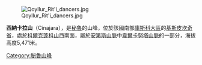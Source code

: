 [[Image:Qoyllur_Rit'i_dancers.jpg|right]]

{{Coord|13|31|42|S|71|14|1|W|display=title}}

'''西納卡拉山'''（Cinajara），是[[秘魯|秘魯]]的山峰，位於該國南部[[庫斯科大區|庫斯科大區]]的[[基斯皮坎奇省|基斯皮坎奇省]]，處於[[科爾克蓬科山|科爾克蓬科山]]西南面，屬於[[安第斯山脈|安第斯山脈]]中[[韋爾卡努塔山脈|韋爾卡努塔山脈]]的一部分，海拔高度5,471米。

{{Peru-geo-stub}}
[[Category:秘魯山峰|Category:秘魯山峰]]